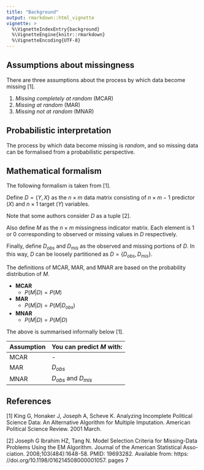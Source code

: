 ```yaml
---
title: "Background"
output: rmarkdown::html_vignette
vignette: >
  %\VignetteIndexEntry{background}
  %\VignetteEngine{knitr::rmarkdown}
  %\VignetteEncoding{UTF-8}
---
```


## Assumptions about missingness

There are three assumptions about the process by which data become missing \[1].

1. *Missing completely at random* (MCAR)
2. *Missing at random* (MAR)
3. *Missing not at random* (MNAR)

## Probabilistic interpretation

The process by which data become missing is *random*, and so missing data can be formalised from a probabilistic perspective.

## Mathematical formalism

The following formalism is taken from \[1].

Define $D = \{Y,X\}$ as the $n \times m$ data matrix consisting of $n \times m-1$ predictor ($X$) and $n \times 1$ target ($Y$) variables.

Note that some authors consider $D$ as a tuple \[2].

Also define $M$ as the $n \times m$ missingness indicator matrix. Each element is $1$ or $0$ corresponding to observed or missing values in $D$ respectively.

Finally, define $D_{obs}$ and $D_{mis}$ as the observed and missing portions of $D$. In this way, $D$ can be loosely partitioned as $D = \{D_{obs}, D_{mis}\}$.

The definitions of MCAR, MAR, and MNAR are based on the probability distribution of $M$.

  - **MCAR**
    - $P(M|D) = P(M)$
  - **MAR**
    - $P(M|D) = P(M|D_{obs})$
  - **MNAR**
    - $P(M|D) = P(M|D)$

The above is summarised informally below \[1].

| Assumption | You can predict $M$ with: |
|--------|--------|
| MCAR | - |
| MAR | $D_{obs}$ |
| MNAR | $D_{obs}$ and $D_{mis}$ |

## References

[1] King G, Honaker J, Joseph A, Scheve K. Analyzing Incomplete Political Science Data: An Alternative Algorithm for Multiple
Imputation. American Political Science Review. 2001 March.

[2] Joseph G Ibrahim HZ, Tang N. Model Selection Criteria for Missing-Data Problems Using the EM Algorithm. Journal of the American Statistical Asso- ciation. 2008;103(484):1648-58. PMID: 19693282. Available from: https: //doi.org/10.1198/016214508000001057. pages 7
